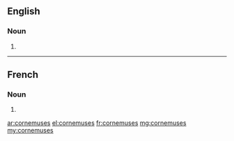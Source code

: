 ==English==

===Noun===
{{head|en|plural}}

# {{plural of|cornemuse|lang=en|nocat=1}}

----

==French==

===Noun===
{{head|fr|plural}} {{f-p}}

# {{plural of|cornemuse|lang=fr|nocat=1}}

[[ar:cornemuses]]
[[el:cornemuses]]
[[fr:cornemuses]]
[[mg:cornemuses]]
[[my:cornemuses]]